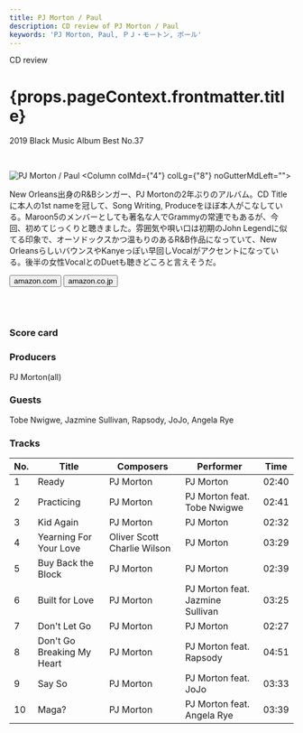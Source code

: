 ```yaml
---
title: PJ Morton / Paul
description: CD review of PJ Morton / Paul
keywords: 'PJ Morton, Paul, ＰＪ・モートン, ポール'
---
```




<p className="largeP">CD review</p>
<h1 className="h1--no--margin">{props.pageContext.frontmatter.title}</h1>
<p className="largeP"><Link to="/best50/2019/">2019 Black Music Album Best No.37</Link></p>

<br/>
<Row  className="image-card-group">
	<Column colMd={"3"} colLg={"4"} noGutterMdLeft="">
       <ImageCard>

![PJ Morton / Paul](../../images/cd/pjmorton1L.jpg) 
</ImageCard>
	</Column>
	<Column colMd={"4"} colLg={"8"} noGutterMdLeft="">
	  <p>
	    New Orleans出身のR&Bシンガー、PJ Mortonの2年ぶりのアルバム。CD Titleに本人の1st nameを冠して、Song Writing, Produceをほぼ本人がこなしている。Maroon5のメンバーとしても著名な人でGrammyの常連でもあるが、今回、初めてじっくりと聴きました。雰囲気や唄い口は初期のJohn Legendに似てる印象で、オーソドックスかつ温もりのあるR&B作品になっていて、New OrleansらしいバウンスやKanyeっぽい早回しVocalがアクセントになっている。後半の女性VocalとのDuetも聴きどころと言えそうだ。
    </p>
  <div>
	  <Button href="https://amzn.to/2XKOjCC" kind="primary" size="small" renderIcon={ArrowUpRight24}>
      amazon.com
    </Button>
    <Button href="https://amzn.to/3dIDaYx" kind="secondary" size="small" renderIcon={ArrowUpRight24}>
      amazon.co.jp
    </Button>
	</div>
	  <a style="display:inline-block;overflow:hidden;background:url(https://linkmaker.itunes.apple.com/ja-jp/lockup.svg?releaseDate=2019-08-09&kind=album&bubble=apple_music&style=mono-black) no-repeat;width:180px;height:45px;" href="https://geo.music.apple.com/jp/album/paul/1471252926?mt=1&app=music&ls=1&at=11lcug"></a>
    <a style="display:inline-block;overflow:hidden;background:url(https://linkmaker.itunes.apple.com/ja-jp/badge-lrg.svg?releaseDate=2019-08-09T00:00:00Z&kind=album&bubble=itunes_music) no-repeat;width:140px;height:45px;" href="https://geo.music.apple.com/jp/album/paul/1471252926?app=itunes&at=11lcug"></a>
  </Column>
</Row>
<Row >
  <Column colMd={"4"} colLg={"4"} noGutterMdLeft="">
    <div>
      <h3>Score card</h3>
	    <SliderJS1 value="5" />
      <SliderJS2 value="3" />
	    <SliderJS3 value="1" />
      <SliderJS4 value="8" />
    </div>
  </Column>
  <Column colMd={"8"} colLg={"8"} noGutterMdLeft="">
    <div>
      <h3>Producers</h3>
      <p>
        PJ Morton(all)
      </p>
      <h3>Guests</h3>
      <p>
        Tobe Nwigwe, Jazmine Sullivan, Rapsody, JoJo, Angela Rye
      </p>
    </div>
  </Column>
</Row>

<h3>Tracks</h3>

| No. |	 Title                     |	 Composers                 |	 Performer                      |	 Time	|
|	--- |	-------------------------- | --------------------------- | -------------------------------- | ----- |
|	1	  |	Ready                      | PJ Morton                   | PJ Morton                       	|	02:40 |
|	2	  |	Practicing                 | PJ Morton                   | PJ Morton feat. Tobe Nwigwe     	|	02:41 |
|	3	  |	Kid Again                  | PJ Morton                   | PJ Morton                       	|	02:32 |
|	4	  |	Yearning For Your Love     | Oliver Scott Charlie Wilson | PJ Morton                       	|	03:29 |
|	5	  |	Buy Back the Block         | PJ Morton                   | PJ Morton                       	|	02:39 |
|	6	  |	Built for Love             | PJ Morton                   | PJ Morton feat. Jazmine Sullivan	|	03:25 |
|	7	  |	Don't Let Go               | PJ Morton                   | PJ Morton                       	|	02:27 |
|	8	  |	Don't Go Breaking My Heart | PJ Morton                   | PJ Morton feat. Rapsody         	|	04:51 |
|	9	  |	Say So                     | PJ Morton                   | PJ Morton feat. JoJo            	|	03:33 |
|	10	|	Maga?                      | PJ Morton                   | PJ Morton feat. Angela Rye      	|	03:39 |
